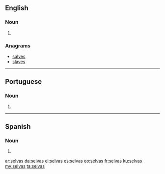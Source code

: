 ==English==

===Noun===
{{head|en|noun plural form}}

# {{plural of|selva|lang=en}}

===Anagrams===
* [[salves#English|salves]]
* [[slaves#English|slaves]]

----

==Portuguese==

===Noun===
{{head|pt|noun plural form}}

# {{plural of|selva|lang=pt}}

----

==Spanish==

===Noun===
{{head|es|noun form}}

# {{plural of|selva|lang=es}}

[[ar:selvas]]
[[da:selvas]]
[[el:selvas]]
[[es:selvas]]
[[eo:selvas]]
[[fr:selvas]]
[[ku:selvas]]
[[my:selvas]]
[[ta:selvas]]